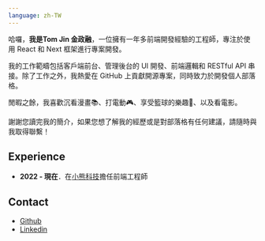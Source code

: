 ```yaml
---
language: zh-TW
---
```

哈囉，**我是Tom Jin 金政融**，一位擁有一年多前端開發經驗的工程師，專注於使用 React 和 Next 框架進行專案開發。

我的工作範疇包括客戶端前台、管理後台的 UI 開發、前端邏輯和 RESTful API 串接。除了工作之外，我熱愛在 GitHub 上貢獻開源專案，同時致力於開發個人部落格。

閒暇之餘，我喜歡沉看漫畫📚、打電動🎮、享受籃球的樂趣🏀、以及看電影。

謝謝您讀完我的簡介，如果您想了解我的經歷或是對部落格有任何建議，請隨時與我取得聯繫！

## Experience
- **2022 - 現在**．在[小熊科技](https://ibears.io/)擔任前端工程師

## Contact
- [Github](https://github.com/tommm2)
- [Linkedin](https://www.linkedin.com/in/jinrup/)

